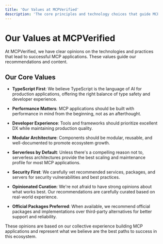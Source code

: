 ```yaml
---
title: 'Our Values at MCPVerified'
description: 'The core principles and technology choices that guide MCPVerified'
---
```


# <Icon icon="heart" iconType="solid" color="#3B82F6" /> Our Values at MCPVerified

At MCPVerified, we have clear opinions on the technologies and practices that lead to successful MCP applications. These values guide our recommendations and content.

## <Icon icon="compass" iconType="solid" /> Our Core Values

- <Icon icon="code" iconType="solid" /> **TypeScript First**: We believe TypeScript is the language of AI for production applications, offering the right balance of type safety and developer experience.

- <Icon icon="bolt" iconType="solid" /> **Performance Matters**: MCP applications should be built with performance in mind from the beginning, not as an afterthought.

- <Icon icon="laptop-code" iconType="solid" /> **Developer Experience**: Tools and frameworks should prioritize excellent DX while maintaining production quality.

- <Icon icon="cubes" iconType="solid" /> **Modular Architecture**: Components should be modular, reusable, and well-documented to promote ecosystem growth.

- <Icon icon="cloud" iconType="solid" /> **Serverless by Default**: Unless there's a compelling reason not to, serverless architectures provide the best scaling and maintenance profile for most MCP applications.

- <Icon icon="shield" iconType="solid" /> **Security First**: We carefully vet recommended services, packages, and servers for security vulnerabilities and best practices.

- <Icon icon="filter" iconType="solid" /> **Opinionated Curation**: We're not afraid to have strong opinions about what works best. Our recommendations are carefully curated based on real-world experience.

- <Icon icon="certificate" iconType="solid" /> **Official Packages Preferred**: When available, we recommend official packages and implementations over third-party alternatives for better support and reliability.

These opinions are based on our collective experience building MCP applications and represent what we believe are the best paths to success in this ecosystem. 